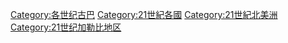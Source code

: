 [[Category:各世纪古巴|Category:各世纪古巴]]
[[Category:21世紀各國|Category:21世紀各國]]
[[Category:21世紀北美洲|Category:21世紀北美洲]]
[[Category:21世纪加勒比地区|Category:21世纪加勒比地区]]